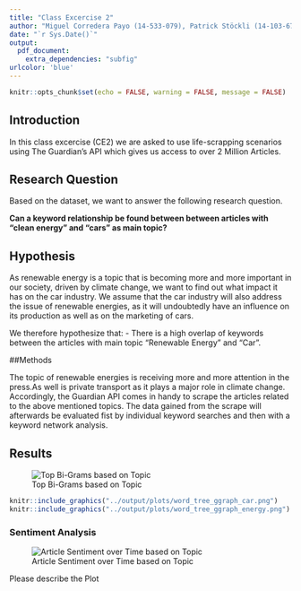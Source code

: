 ```yaml
---
title: "Class Excercise 2"
author: "Miguel Corredera Payo (14-533-079), Patrick Stöckli (14-103-675), Tobias Hoesli (17-494-659)"
date: "`r Sys.Date()`"
output:
  pdf_document:
    extra_dependencies: "subfig"
urlcolor: 'blue'
---
```


```r
knitr::opts_chunk$set(echo = FALSE, warning = FALSE, message = FALSE)
```

## Introduction

In this class excercise (CE2) we are asked to use life-scrapping scenarios using The Guardian's API which gives us access to over 2 Million Articles.

## Research Question

Based on the dataset, we want to answer the following research question.

**Can a keyword relationship be found between between articles with "clean energy" and "cars" as main topic?**

## Hypothesis

As renewable energy is a topic that is becoming more and more important in our society, driven by climate change, we want to find out what impact it has on the car industry. We assume that the car industry will also address the issue of renewable energies, as it will undoubtedly have an influence on its production as well as on the marketing of cars.

We therefore hypothesize that:
- There is a high overlap of keywords between the articles with main topic "Renewable Energy" and "Car". 

##Methods

The topic of renewable energies is receiving more and more attention in the press.As well is private transport  as it plays a major role in climate change. Accordingly, the Guardian API comes in handy to scrape the articles related to the above mentioned topics. The data gained from the scrape will afterwards be evaluated fist by individual keyword searches and then with a keyword network analysis. 


## Results

![Top Bi-Grams based on Topic](../output/plots/top_word_pairs_combined.png)



```r

knitr::include_graphics("../output/plots/word_tree_ggraph_car.png")
knitr::include_graphics("../output/plots/word_tree_ggraph_energy.png")

```

\newpage

### Sentiment Analysis

![Article Sentiment over Time based on Topic](../output/plots/sentiment_over_time_combined.png)

Please describe the Plot


<!-- ![Word Tree Topic: Electric Car](../output/plots/word_tree_ggraph_car.png)

![Word Tree Topic: Renewable Energy](../output/plots/word_tree_ggraph_energy.png) -->
